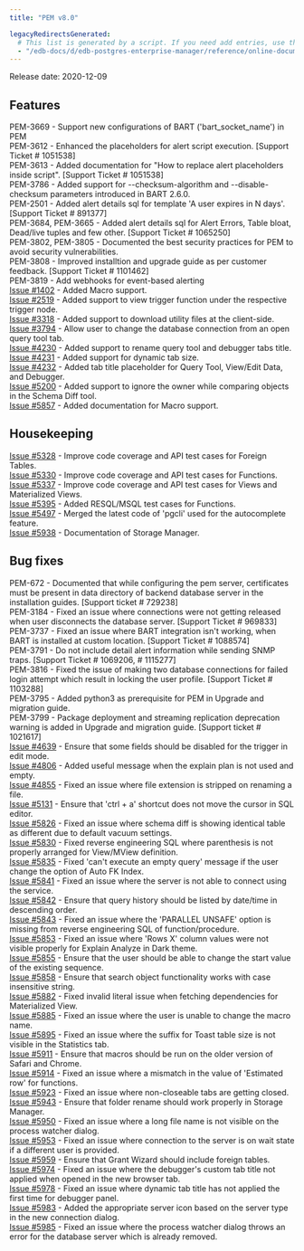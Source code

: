 ```yaml
---
title: "PEM v8.0"

legacyRedirectsGenerated:
  # This list is generated by a script. If you need add entries, use the `legacyRedirects` key.
  - "/edb-docs/d/edb-postgres-enterprise-manager/reference/online-documentation/8.0/pem_release_notes_8_0.html"
---
```


Release date: 2020-12-09

## Features

PEM-3669 - Support new configurations of BART ('bart_socket_name') in PEM  
PEM-3612 - Enhanced the placeholders for alert script execution. \[Support Ticket # 1051538]  
PEM-3613 - Added documentation for "How to replace alert placeholders inside script". \[Support Ticket # 1051538]  
PEM-3786 - Added support for --checksum-algorithm and --disable-checksum parameters introduced in BART 2.6.0.  
PEM-2501 - Added alert details sql for template 'A user expires in N days'. \[Support Ticket # 891377]  
PEM-3684, PEM-3665 - Added alert details sql for Alert Errors, Table bloat, Dead/live tuples and few other. \[Support Ticket # 1065250]  
PEM-3802, PEM-3805 - Documented the best security practices for PEM to avoid security vulnerabilities.  
PEM-3808 - Improved installtion and upgrade guide as per customer feedback. \[Support Ticket # 1101462]  
PEM-3819 - Add webhooks for event-based alerting  
[Issue #1402](https://redmine.postgresql.org/issues/1402) - Added Macro support.  
[Issue #2519](https://redmine.postgresql.org/issues/2519) - Added support to view trigger function under the respective trigger node.  
[Issue #3318](https://redmine.postgresql.org/issues/3318) - Added support to download utility files at the client-side.  
[Issue #3794](https://redmine.postgresql.org/issues/3794) - Allow user to change the database connection from an open query tool tab.  
[Issue #4230](https://redmine.postgresql.org/issues/4230) - Added support to rename query tool and debugger tabs title.  
[Issue #4231](https://redmine.postgresql.org/issues/4231) - Added support for dynamic tab size.  
[Issue #4232](https://redmine.postgresql.org/issues/4232) - Added tab title placeholder for Query Tool, View/Edit Data, and Debugger.  
[Issue #5200](https://redmine.postgresql.org/issues/5200) - Added support to ignore the owner while comparing objects in the Schema Diff tool.  
[Issue #5857](https://redmine.postgresql.org/issues/5857) - Added documentation for Macro support.

## Housekeeping

[Issue #5328](https://redmine.postgresql.org/issues/5328) - Improve code coverage and API test cases for Foreign Tables.  
[Issue #5330](https://redmine.postgresql.org/issues/5330) - Improve code coverage and API test cases for Functions.  
[Issue #5337](https://redmine.postgresql.org/issues/5337) - Improve code coverage and API test cases for Views and Materialized Views.  
[Issue #5395](https://redmine.postgresql.org/issues/5395) - Added RESQL/MSQL test cases for Functions.  
[Issue #5497](https://redmine.postgresql.org/issues/5497) - Merged the latest code of 'pgcli' used for the autocomplete feature.  
[Issue #5938](https://redmine.postgresql.org/issues/5938) - Documentation of Storage Manager.

## Bug fixes

PEM-672 - Documented that while configuring the pem server, certificates must be present in data directory of backend database server in the installation guides. \[Support ticket # 729238]  
PEM-3184 - Fixed an issue where connections were not getting released when user disconnects the database server. \[Support Ticket # 969833]  
PEM-3737 - Fixed an issue where BART integration isn't working, when BART is installed at custom location. \[Support Ticket # 1088574]  
PEM-3791 - Do not include detail alert information while sending SNMP traps. \[Support Ticket # 1069206, # 1115277]  
PEM-3816 - Fixed the issue of making two database connections for failed login attempt which result in locking the user profile. \[Support Ticket # 1103288]  
PEM-3795 - Added python3 as prerequisite for PEM in Upgrade and migration guide.  
PEM-3799 - Package deployment and streaming replication deprecation warning is added in Upgrade and migration guide. \[Support ticket # 1021617]  
[Issue #4639](https://redmine.postgresql.org/issues/4639) - Ensure that some fields should be disabled for the trigger in edit mode.  
[Issue #4806](https://redmine.postgresql.org/issues/4806) - Added useful message when the explain plan is not used and empty.  
[Issue #4855](https://redmine.postgresql.org/issues/4855) - Fixed an issue where file extension is stripped on renaming a file.  
[Issue #5131](https://redmine.postgresql.org/issues/5131) - Ensure that 'ctrl + a' shortcut does not move the cursor in SQL editor.  
[Issue #5826](https://redmine.postgresql.org/issues/5826) - Fixed an issue where schema diff is showing identical table as different due to default vacuum settings.  
[Issue #5830](https://redmine.postgresql.org/issues/5830) - Fixed reverse engineering SQL where parenthesis is not properly arranged for View/MView definition.  
[Issue #5835](https://redmine.postgresql.org/issues/5835) - Fixed 'can't execute an empty query' message if the user change the option of Auto FK Index.  
[Issue #5841](https://redmine.postgresql.org/issues/5841) - Fixed an issue where the server is not able to connect using the service.  
[Issue #5842](https://redmine.postgresql.org/issues/5842) - Ensure that query history should be listed by date/time in descending order.  
[Issue #5843](https://redmine.postgresql.org/issues/5843) - Fixed an issue where the 'PARALLEL UNSAFE' option is missing from reverse engineering SQL of function/procedure.  
[Issue #5853](https://redmine.postgresql.org/issues/5853) - Fixed an issue where 'Rows X' column values were not visible properly for Explain Analyze in Dark theme.  
[Issue #5855](https://redmine.postgresql.org/issues/5855) - Ensure that the user should be able to change the start value of the existing sequence.  
[Issue #5858](https://redmine.postgresql.org/issues/5858) - Ensure that search object functionality works with case insensitive string.  
[Issue #5882](https://redmine.postgresql.org/issues/5882) - Fixed invalid literal issue when fetching dependencies for Materialized View.  
[Issue #5885](https://redmine.postgresql.org/issues/5885) - Fixed an issue where the user is unable to change the macro name.  
[Issue #5895](https://redmine.postgresql.org/issues/5895) - Fixed an issue where the suffix for Toast table size is not visible in the Statistics tab.  
[Issue #5911](https://redmine.postgresql.org/issues/5911) - Ensure that macros should be run on the older version of Safari and Chrome.  
[Issue #5914](https://redmine.postgresql.org/issues/5914) - Fixed an issue where a mismatch in the value of 'Estimated row' for functions.  
[Issue #5923](https://redmine.postgresql.org/issues/5923) - Fixed an issue where non-closeable tabs are getting closed.  
[Issue #5943](https://redmine.postgresql.org/issues/5943) - Ensure that folder rename should work properly in Storage Manager.  
[Issue #5950](https://redmine.postgresql.org/issues/5950) - Fixed an issue where a long file name is not visible on the process watcher dialog.  
[Issue #5953](https://redmine.postgresql.org/issues/5953) - Fixed an issue where connection to the server is on wait state if a different user is provided.  
[Issue #5959](https://redmine.postgresql.org/issues/5959) - Ensure that Grant Wizard should include foreign tables.  
[Issue #5974](https://redmine.postgresql.org/issues/5974) - Fixed an issue where the debugger's custom tab title not applied when opened in the new browser tab.  
[Issue #5978](https://redmine.postgresql.org/issues/5978) - Fixed an issue where dynamic tab title has not applied the first time for debugger panel.  
[Issue #5983](https://redmine.postgresql.org/issues/5983) - Added the appropriate server icon based on the server type in the new connection dialog.  
[Issue #5985](https://redmine.postgresql.org/issues/5985) - Fixed an issue where the process watcher dialog throws an error for the database server which is already removed.
